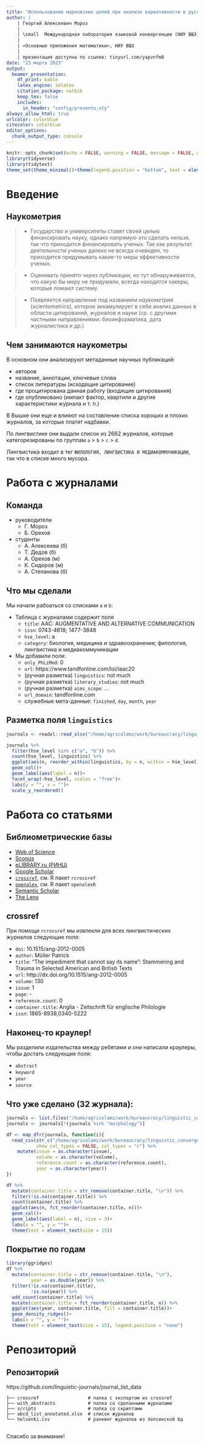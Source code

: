 ```yaml
---
title: "Использование марковских цепей при анализе вариативности в русских диалектных корпусах"
author: |
    | Георгий Алексеевич Мороз
    | 
    | \small  Международная лаборатория языковой конвергенции (НИУ ВШЭ)
    |
    | «Основные приложения математики», НИУ ВШЭ
    |
    | презентация доступна по ссылке: tinyurl.com/yapvnfm8
date: "23 марта 2023"
output: 
  beamer_presentation:
    df_print: kable
    latex_engine: xelatex
    citation_package: natbib
    keep_tex: false
    includes:
      in_header: "config/presento.sty"
always_allow_html: true
urlcolor: colorblue
citecolor: colorblue
editor_options: 
  chunk_output_type: console
---
```


```r
knitr::opts_chunk$set(echo = FALSE, warning = FALSE, message = FALSE, dev='cairo_pdf')
library(tidyverse)
library(tidytext)
theme_set(theme_minimal()+theme(legend.position = "bottom", text = element_text(size = 20)))
```

# Введение

## Наукометрия

>- Государство и университеты ставят своей целью финансировать науку, однако напрямую это сделать нельзя, так что приходится финансировать ученых. Так как результат деятельности ученых далеко не всегда очевиден, то приходится придумывать какие-то меры эффективности ученых.

>- Оценивать принято через публикации, но тут обнаруживается, что какую бы меру не придумали, всегда находятся хакеры, которые ломают систему.

>- Появляется направление под названием *наукометрия* (scientometrics), которое аккамулирует в себе анализ данных в области цитирований, журналов и науки (ср. с другими частными направлениями: биоинформатика, дата журналистика и др.)

## Чем занимаются наукометры

В основном они анализируют метаданные научных публикаций:

- авторов
- название, аннотации, ключевые слова
- список литературы (исходящие цитирование)
- где процитирована данная работу (входящие цитирования)
- где опубликовано (импакт фактор, квартили и другие характеристики журнала и т. п.)

В Вышке они еще и влияют на составление списка хороших и плохих журналов, за которые платят надбавки.

По лингвистике они выдали список из 2662 журналов, которые категорезированы по группам `a` > `b` > `c` > `d`.

Лингвистика входит в тег `ФИЛОЛОГИЯ, ЛИНГВИСТИКА И МЕДИАКОММУНИКАЦИИ`, так что в списке много мусора.

# Работа с журналами

## Команда

- руководители
    - Г. Мороз
    - Б. Орехов
- студенты
    - А. Алексеева (б)
    - Т. Дедов (б)
    - А. Орехов (м)    
    - К. Сидоров (м)
    - А. Степанова (б)

## Что мы сделали

Мы начали рабоаться со списками `a` и `b`:

- Таблица с журналами содержит поля 
    - `title`: AAC: AUGMENTATIVE AND ALTERNATIVE COMMUNICATION
    - `issn`: 0743-4618; 1477-3848
    - `hse_level`: a
    - `category`: биология, медицина и здравоохранение; филология, лингвистика и медиакоммуникации
- Мы добавили поля:
    - `only_PhLiMed`: 0
    - `url`: https://www.tandfonline.com/loi/iaac20
    - (ручная разметка) `linguistics`: not much
    - (ручная разметка) `literary_studies`: not much
    - (ручная разметка) `aims_scope`: ...
    - `url_domain`: tandfonline.com
    - служебные мета-данные: `finished`, `day`, `month`, `year`

## Разметка поля `linguistics`

```r
journals <- readxl::read_xlsx("/home/agricolamz/work/bureaucracy/linguistic_convergency/journals/repo/abcd_list_annotated.xlsx")

journals %>% 
  filter(hse_level %in% c("a", "b")) %>% 
  count(hse_level, linguistics) %>% 
  ggplot(aes(n, reorder_within(linguistics, by = n, within = hse_level)))+
  geom_col()+
  geom_label(aes(label = n))+
  facet_wrap(~hse_level, scales = "free")+
  labs(y = "", x = "")+
  scale_y_reordered()
```

# Работа со статьями

## Библиометрические базы

- [Web of Science](https://sciguide.hse.ru/sources/wos/)
- [Scopus](https://sciguide.hse.ru/sources/scopus/)
- [eLIBRARY.ru (РИНЦ)](https://sciguide.hse.ru/sources/elibrary/)
- [Google Scholar](https://sciguide.hse.ru/sources/elibrary/)
- [`crossref`](https://www.crossref.org/), см. R пакет `rcrossref`
- [`openalex`](https://openalex.org/), см. R пакет `openalexR`
- [Semantic Scholar](https://www.semanticscholar.org/)
- [The Lens](https://www.lens.org/)

## crossref

При помощи `rcrossref` мы извлекли для всех лингвистических журналов следующие поля:

- `doi`: 10.1515/ang-2012-0005
- `author`: Müller Patrick
- `title`: “The impediment that cannot say its name”: Stammering and Trauma in Selected American and British Texts
- `url`: http://dx.doi.org/10.1515/ang-2012-0005
- `volume`: 130
- `issue`: 1
- `page`: -
- `reference.count`: 0
- `container.title`: Anglia - Zeitschrift für englische Philologie
- `issn`: 1865-8938,0340-5222

## Наконец-то краулер!

Мы разделили издательства между ребятами и они написали краулеры, чтобы достать следующие поля:

- `abstract`
- `keyword`
- `year`
- `source`

## Что уже сделано (32 журнала):

```r
journals <- list.files("/home/agricolamz/work/bureaucracy/linguistic_convergency/journals/repo/with_abstracts")
journals <- journals[!(journals %in% "morphology")]

df <- map_dfr(journals, function(i){
  read_csv(str_c("/home/agricolamz/work/bureaucracy/linguistic_convergency/journals/repo/with_abstracts/", i, "/", i, ".csv"),
           show_col_types = FALSE, col_types = "c") %>% 
    mutate(issue = as.character(issue),
           volume = as.character(volume),
           reference.count = as.character(reference.count),
           year = as.character(year))
})

df %>% 
  mutate(container.title = str_remove(container.title, "\n")) %>% 
  filter(!is.na(container.title)) %>% 
  count(container.title) %>% 
  ggplot(aes(n, fct_reorder(container.title, n)))+
  geom_col()+
  geom_label(aes(label = n), size = 3)+
  labs(x = "", y = "")+
  theme(text = element_text(size = 15))
```

## Покрытие по годам

```r
library(ggridges)
df %>% 
  mutate(container.title = str_remove(container.title, "\n"),
         year = as.double(year)) %>%  
  filter(!is.na(container.title),
         !is.na(year)) %>% 
  add_count(container.title) %>% 
  mutate(container.title = fct_reorder(container.title, n)) %>% 
  ggplot(aes(year, container.title, fill = container.title))+
  geom_density_ridges()+
  labs(x = "", y = "")+
  theme(text = element_text(size = 15), legend.position = "none")
```

# Репозиторий

## Репозиторий

https://github.com/linguistic-journals/journal_list_data

```
├── crossref                  # папка с экспортом из crossref
├── with_abstracts            # папка со сделанными журналами
├── scripts                   # папка со скриптами
├── abcd_list_annotated.xlsx  # список журналов
└── helsenki.csv              # ранкинг журналов из Хелсинской бд
```

## {}

\LARGE Спасибо за внимание!
